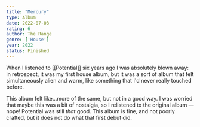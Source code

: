 ```yaml
---
title: "Mercury"
type: Album
date: 2022-07-03
rating: 6
author: The Range
genre: ['House']
year: 2022
status: Finished
---
```


When I listened to [[Potential]] six years ago I was absolutely blown away: in retrospect, it was my first house album, but it was a sort of album that felt simultaneously alien and warm, like something that I'd never really touched before. 

This album felt like...more of the same, but not in a good way. I was worried that maybe this was a bit of nostalgia, so I relistened to the original album — nope! Potential was still _that_ good. This album is fine, and not poorly crafted, but it does not do what that first debut did.
